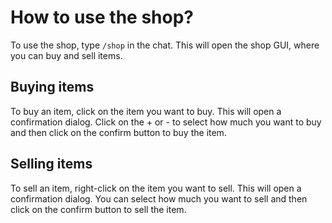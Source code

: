 # How to use the shop?
To use the shop, type `/shop` in the chat. This will open the shop GUI, where you can buy and sell items.

## Buying items
To buy an item, click on the item you want to buy. This will open a confirmation dialog.
Click on the + or - to select how much you want to buy and then click on the confirm button to buy the item.

## Selling items
To sell an item, right-click on the item you want to sell. This will open a confirmation dialog.
You can select how much you want to sell and then click on the confirm button to sell the item.